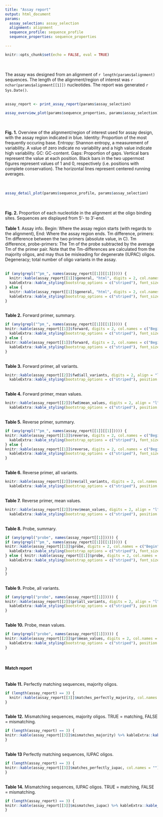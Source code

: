 ```yaml
---
title: "Assay report"
output: html_document
params: 
  assay_selection: assay_selection
  alignment: alignment
  sequence_profile: sequence_profile 
  sequence_properties: sequence_properties 
   
---
```


```r
knitr::opts_chunk$set(echo = FALSE, eval = TRUE)
```
<br><br>
The assay was designed from an alignment of `r length(params$alignment)` sequences. The length of the alignment/region of interest was `r nchar(params$alignment[[1]])` nucleotides. The report was generated `r Sys.Date()`.
<br><br>
```r
assay_report <- print_assay_report(params$assay_selection)
```

```r
assay_overview_plot(params$sequence_properties, params$assay_selection)
```
<br><br>
**Fig. 1.** Overview of the alignment/region of interest used for assay design, with the assay region indicated in blue. Identity: Proportion of the most frequently occuring base. Entropy: Shannon entropy, a measurement of variability. A value of zero indicate no variability and a high value indicate high variability. GC: GC-content. Gaps: Proportion of gaps. Vertical bars represent the value at each position. Black bars in the two uppermost figures represent values of 1 and 0, respectively (i.e. positions with complete conservation). The horizontal lines represent centered running averages.   
<br><br>
```r
assay_detail_plot(params$sequence_profile, params$assay_selection)
```
<br><br>
**Fig. 2.** Proportion of each nucleotide in the alignment at the oligo binding sites. Sequences are displayed from 5'- to 3'-end. 
<br><br>
**Table 1**. Assay info. Begin: Where the assay region starts (with regards to the alignment), End: Where the assay region ends. Tm difference, primers: Tm difference between the two primers (absolute value, in C). Tm difference, probe-primers: The Tm of the probe subtracted by the average Tm of the primer pair. Note that the Tm-differences are calculated from the majority oligos, and may thus be misleading for degenerate (IUPAC) oligos. Degeneracy; total number of oligo variants in the assay.  
<br>
```r
if (any(grepl("^pm_", names(assay_report[[1]][[1]])))) {
  knitr::kable(assay_report[[1]]$general, "html", digits = 2, col.names = c("Begin", "End", "Amplicon length", "Tm difference, primers", "Tm difference, probe-primers", "Degeneracy", "Perfect match (majority)", "Perfect match (IUPAC)")) %>%
  kableExtra::kable_styling(bootstrap_options = c("striped"), font_size = 11, full_width = TRUE)
} else {
  knitr::kable(assay_report[[1]]$general, "html", digits = 2, col.names = c("Begin", "End", "Amplicon length", "Tm difference, primers", "Tm difference, probe-primers", "Degeneracy")) %>%
  kableExtra::kable_styling(bootstrap_options = c("striped"), font_size = 11, full_width = TRUE)
}
```
<br>
**Table 2.** Forward primer, summary. 
```r
if (any(grepl("^pm_", names(assay_report[[1]][[1]])))) {
knitr::kable(assay_report[[1]]$forward, digits = 2, col.names = c("Begin", "End", "Length", "Sequence (majority)", "Sequence (IUPAC)", "Degenerates", "Degeneracy", "GC-content (majority)", "Tm (majority)", "Perfect matches (majority)", "Perfect matches (IUPAC)")) %>%
  kableExtra::kable_styling(bootstrap_options = c("striped"), font_size = 11, full_width = TRUE)
} else {
knitr::kable(assay_report[[1]]$forward, digits = 2, col.names = c("Begin", "End", "Length", "Sequence (majority)", "Sequence (IUPAC)", "Degenerates", "Degeneracy", "GC-content (majority)", "Tm (majority)")) %>%
  kableExtra::kable_styling(bootstrap_options = c("striped"), font_size = 11, full_width = TRUE)
}
```
<br>
**Table 3.** Forward primer, all variants.   
```r
knitr::kable(assay_report[[2]]$fwd$all_variants, digits = 2, align = "l", col.names = c("Variant", "GC-content", "Tm")) %>%
  kableExtra::kable_styling(bootstrap_options = c("striped"), position = "left", font_size = 11, full_width = FALSE)
```
<br>
**Table 4.** Forward primer, mean values. 
```r
knitr::kable(assay_report[[2]]$fwd$mean_values, digits = 2, align = "l", col.names = "") %>%
  kableExtra::kable_styling(bootstrap_options = c("striped"), position = "left", font_size = 11, full_width = FALSE)
```
<br>
**Table 5.** Reverse primer, summary. 
```r
if (any(grepl("^pm_", names(assay_report[[1]][[1]])))) {
knitr::kable(assay_report[[1]]$reverse, digits = 2, col.names = c("Begin", "End", "Length", "Sequence (majority)", "Sequence (IUPAC)", "Degenerates", "Degeneracy", "GC-content (majority)", "Tm (majority)", "Perfect matches (majority)", "Perfect matches (IUPAC)")) %>%
  kableExtra::kable_styling(bootstrap_options = c("striped"), font_size = 11, full_width = TRUE)
} else {
knitr::kable(assay_report[[1]]$reverse, digits = 2, col.names = c("Begin", "End", "Length", "Sequence (majority)", "Sequence (IUPAC)", "Degenerates", "Degeneracy", "GC-content (majority)", "Tm (majority)")) %>%
  kableExtra::kable_styling(bootstrap_options = c("striped"), font_size = 11, full_width = TRUE)
}
```
<br>
**Table 6.** Reverse primer, all variants. 
```r
knitr::kable(assay_report[[2]]$rev$all_variants, digits = 2, col.names = c("Variant", "GC-content", "Tm")) %>%
  kableExtra::kable_styling(bootstrap_options = c("striped"), position = "left", font_size = 11, full_width = FALSE)
```
<br>
**Table 7.** Reverse primer, mean values.
```r
knitr::kable(assay_report[[2]]$rev$mean_values, digits = 2, align = "l", col.names = "") %>%
  kableExtra::kable_styling(bootstrap_options = c("striped"), position = "left", font_size = 11, full_width = FALSE)
```
<br>
**Table 8.** Probe, summary. 
```r
if (any(grepl("probe", names(assay_report[[1]])))) {
if (any(grepl("^pm_", names(assay_report[[1]][[1]])))) {
knitr::kable(assay_report[[1]]$probe, digits = 2, col.names = c("Begin", "End", "Length", "Sequence (majority)", "Sequence (IUPAC)", "Degenerates", "Degeneracy", "GC-content (majority)", "Tm (majority)", "Sense", "Perfect matches (majority)", "Perfect matches (IUPAC)")) %>%
  kableExtra::kable_styling(bootstrap_options = c("striped"), font_size = 11, full_width = TRUE)
} else { knitr::kable(assay_report[[1]]$probe, digits = 2, col.names = c("Begin", "End", "Length", "Sequence (majority)", "Sequence (IUPAC)", "Degenerates", "Degeneracy", "GC-content (majority)", "Tm (majority)")) %>%
  kableExtra::kable_styling(bootstrap_options = c("striped"), font_size = 11, full_width = TRUE)

}
}
```
<br>
**Table 9.** Probe, all variants. 
```r
if (any(grepl("probe", names(assay_report[[1]])))) {
knitr::kable(assay_report[[2]]$pr$all_variants, digits = 2, align = "l", col.names = c("Variant", "GC-content", "Tm")) %>%
  kableExtra::kable_styling(bootstrap_options = c("striped"), position = "left", font_size = 11, full_width = FALSE)
}
```
<br>
**Table 10.** Probe, mean values. 
```r
if (any(grepl("probe", names(assay_report[[1]])))) {
knitr::kable(assay_report[[2]]$pr$mean_values, digits = 2, col.names = "") %>%
  kableExtra::kable_styling(bootstrap_options = c("striped"), position = "left", font_size = 11, full_width = FALSE)
}
```
<br>

#### Match report 

<br>
**Table 11.** Perfectly matching sequences, majority oligos. 
```r
if (length(assay_report) == 3) {
  knitr::kable(assay_report[[3]]$matches_perfectly_majority, col.names = "") %>% kableExtra::kable_styling(bootstrap_options = c("striped"), position = "left", font_size = 11, full_width = FALSE)
}
```
<br>
**Table 12.** Mismatching sequences, majority oligos. TRUE = matching, FALSE = mismatching. 
```r
if (length(assay_report) == 3) {
knitr::kable(assay_report[[3]]$mismatches_majority) %>% kableExtra::kable_styling(bootstrap_options = c("striped"), position = "left", font_size = 11, full_width = FALSE)
}
```
<br>
**Table 13** Perfectly matching sequences, IUPAC oligos.
```r
if (length(assay_report) == 3) {
knitr::kable(assay_report[[3]]$matches_perfectly_iupac, col.names = "") %>% kableExtra::kable_styling(bootstrap_options = c("striped"), position = "left", font_size = 11, full_width = FALSE)
}
```
<br>
**Table 14.** Mismatching sequences, IUPAC oligos. TRUE = matching, FALSE = mismatching. 
```r
if (length(assay_report) == 3) {
knitr::kable(assay_report[[3]]$mismatches_iupac) %>% kableExtra::kable_styling(bootstrap_options = c("striped"), position = "left", font_size = 11, full_width = FALSE)
}
```
